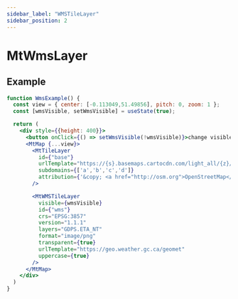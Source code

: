 ```yaml
---
sidebar_label: "WMSTileLayer"
sidebar_position: 2
---
```


# MtWmsLayer

## Example

```jsx live=true
function WmsExample() {
  const view = { center: [-0.113049,51.49856], pitch: 0, zoom: 1 };
  const [wmsVisible, setWmsVisible] = useState(true);

  return (
    <div style={{height: 400}}>
      <button onClick={() => setWmsVisible(!wmsVisible)}>change visible</button>
      <MtMap {...view}>
        <MtTileLayer
          id={"base"}
          urlTemplate="https://{s}.basemaps.cartocdn.com/light_all/{z}/{x}/{y}.png"
          subdomains={['a','b','c','d']}
          attribution={'&copy; <a href="http://osm.org">OpenStreetMap</a> contributors, &copy; <a href="https://carto.com/">CARTO</a>'}
        />

        <MtWMSTileLayer
          visible={wmsVisible}
          id={"wms"}
          crs="EPSG:3857"
          version="1.1.1"
          layers="GDPS.ETA_NT"
          format="image/png"
          transparent={true}
          urlTemplate="https://geo.weather.gc.ca/geomet"
          uppercase={true}
        />
      </MtMap>
    </div>
  )
}

```

